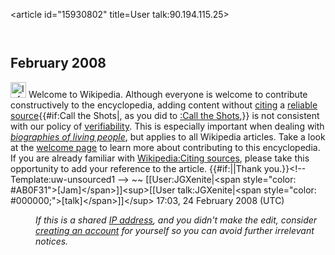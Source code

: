 <article id="15930802" title=User talk:90.194.115.25>
	<talkpage id="15930802" title="User talk:90.194.115.25">


== February 2008 ==
[[Image:Information.svg|25px]] Welcome to Wikipedia. Although everyone is welcome to contribute constructively to the encyclopedia, adding content without [[Wikipedia:Citing sources|citing]] a [[Wikipedia:Reliable sources|reliable source]]{{#if:Call the Shots|, as you did to [[:Call the Shots]],}} is not consistent with our policy of [[Wikipedia:Verifiability|verifiability]]. This is especially important when dealing with ''[[Wikipedia:Biographies of living persons|biographies of living people]]'', but applies to all Wikipedia articles. Take a look at the [[Wikipedia:Introduction|welcome page]] to learn more about contributing to this encyclopedia.  If you are already familiar with [[Wikipedia:Citing sources]], please take this opportunity to add your reference to the article. {{#if:|{{{2}}}|Thank you.}}&lt;!-- Template:uw-unsourced1 --&gt; ~~ [[User:JGXenite|&lt;span style=&quot;color: #AB0F31&quot;&gt;[Jam]&lt;/span&gt;]]&lt;sup&gt;[[User talk:JGXenite|&lt;span style=&quot;color: #000000;&quot;&gt;[talk]&lt;/span&gt;]]&lt;/sup&gt; 17:03, 24 February 2008 (UTC)
:''If this is a shared [[IP address]], and you didn't make the edit, consider [[Wikipedia:Why create an account?|creating an account]] for yourself so you can avoid further irrelevant notices.''
	</talkpage>
</article>